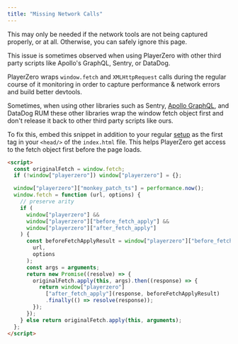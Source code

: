 ```yaml
---
title: "Missing Network Calls"
---
```


<Warning>
This may only be needed if the network tools are not being captured properly, or at all. Otherwise, you can safely ignore this page.

This issue is sometimes observed when using PlayerZero with other third party scripts like Apollo's GraphQL, Sentry, or DataDog.
</Warning>

PlayerZero wraps `window.fetch` and `XMLHttpRequest` calls during the regular
course of it monitoring in order to capture performance & network errors and
build better devtools. 

Sometimes, when using other libraries such as Sentry, [Apollo GraphQL](https://www.apollographql.com), and DataDog RUM these other libraries wrap the window fetch object first and don't release it back to other third party scripts like ours.

To fix this, embed this snippet in addition to your regular [setup](/docs/getting-started) as
the first tag in your `<head/>` of the `index.html` file. This helps PlayerZero
get access to the fetch object first before the page loads.

```html
<script>
  const originalFetch = window.fetch;
  if (!window["playerzero"]) window["playerzero"] = {};

  window["playerzero"]["monkey_patch_ts"] = performance.now();
  window.fetch = function (url, options) {
    // preserve arity
    if (
      window["playerzero"] &&
      window["playerzero"]["before_fetch_apply"] &&
      window["playerzero"]["after_fetch_apply"]
    ) {
      const beforeFetchApplyResult = window["playerzero"]["before_fetch_apply"](
        url,
        options
      );
      const args = arguments;
      return new Promise((resolve) => {
        originalFetch.apply(this, args).then((response) => {
          return window["playerzero"]
            ["after_fetch_apply"](response, beforeFetchApplyResult)
            .finally(() => resolve(response));
        });
      });
    } else return originalFetch.apply(this, arguments);
  };
</script>
```
